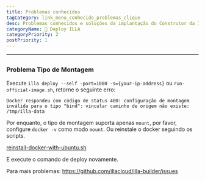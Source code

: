 ```yaml
---
title: Problemas conhecidos
tagCategory: link_menu_conhecido_problemas_clique
desc: Problemas conhecidos e soluções da implantação do Construtor da ILLA.
categoryName: 👷 Deploy ILLA
categoryPriority: 2
postPriority: 1
---
```


* * *

## <Heading hidden>Problemas conhecidos</Heading>

### Problema Tipo de Montagem

Execute `illa deploy --self -port=1000 -s={your-ip-address}` ou `run-official-image.sh`, retorne o seguinte erro:

`Docker respondeu com código de status 400: configuração de montagem inválida para o tipo "bind": vincular caminho de origem não existe: /tmp/illa-data`

Por enquanto, o tipo de montagem suporta apenas `mount`, por favor, configure `docker -v` como modo `mount`. Ou reinstale o docker seguindo os scripts.

[reinstall-docker-with-ubuntu.sh](https://github.com/illacloud/deploy-illa-manually/blob/main/utils/reinstall-docker-with-ubuntu.sh)

E execute o comando de deploy novamente.

Para mais problemas: https://github.com/illacloud/illa-builder/issues
